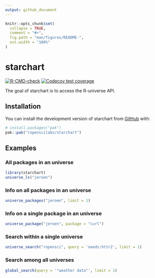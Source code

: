 ```yaml
---
output: github_document
---
```


<!-- README.md is generated from README.Rmd. Please edit that file -->

```r
knitr::opts_chunk$set(
  collapse = TRUE,
  comment = "#>",
  fig.path = "man/figures/README-",
  out.width = "100%"
)
```

# starchart

<!-- badges: start -->
  [![R-CMD-check](https://github.com/ropenscilabs/starchart/actions/workflows/R-CMD-check.yaml/badge.svg)](https://github.com/ropenscilabs/starchart/actions/workflows/R-CMD-check.yaml)
[![Codecov test coverage](https://codecov.io/gh/ropenscilabs/starchart/graph/badge.svg)](https://app.codecov.io/gh/ropenscilabs/starchart)
<!-- badges: end -->

The goal of starchart is to access the R-universe API.

## Installation

You can install the development version of starchart from [GitHub](https://github.com/) with:

``` r
# install.packages("pak")
pak::pak("ropenscilabs/starchart")
```

## Examples

### All packages in an universe

```r
library(starchart)
universe_ls("jeroen")
```

### Info on all packages in an universe

```r
universe_packages("jeroen", limit = 1)
```

### Info on a single package in an universe

```r
universe_package("jeroen", package = "curl")
```

### Search within a single universe

```r
universe_search("ropensci", query = 'needs:httr2', limit = 1)
```

### Search among all universes

```r
global_search(query = '"weather data"', limit = 1)
```
